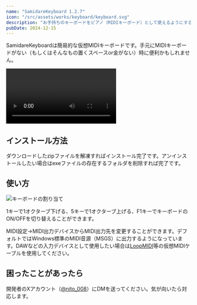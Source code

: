 ```yaml
---
name: "SamidareKeyboard 1.2.7"
icon: "/src/assets/works/keyboard/keyboard.svg"
description: "お手持ちのキーボードをピアノ（MIDIキーボード）として使えるようにするアプリです。"
pubDate: 2024-12-15
---
```



<div class="button_container">
  <DownloadButton href="https://r2.nito008.com/SamidareKeyboard.zip"></DownloadButton>
</div>

SamidareKeyboardは簡易的な仮想MIDIキーボードです。手元にMIDIキーボードがない（もしくはそんなもの置くスペースor金がない）時に便利かもしれません。

<video src="/works/keyboard/keyboard-test.mp4" controls></video>

## インストール方法

ダウンロードしたzipファイルを解凍すればインストール完了です。アンインストールしたい場合はexeファイルの存在するフォルダを削除すれば完了です。

## 使い方

![キーボードの割り当て](../../assets/works/keyboard/keyboard-info.png)

1キーで1オクターブ下げる、5キーで1オクターブ上げる、F1キーでキーボードのON/OFFを切り替えることができます。

MIDI設定→MIDI出力デバイスからMIDI出力先を変更することができます。デフォルトではWindows標準のMIDI音源（MSGS）に出力するようになっています。DAWなどの入力デバイスとして使用したい場合は[LoopMIDI](https://www.tobias-erichsen.de/software/loopmidi.html)等の仮想MIDIケーブルを使用してください。

## 困ったことがあったら

開発者のXアカウント（[@nito_008](https://twitter.com/nito_008)）にDMを送ってください。気が向いたら対応します。
